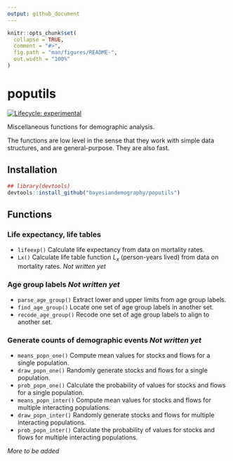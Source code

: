 ```yaml
---
output: github_document
---
```


<!-- README.md is generated from README.Rmd. Please edit that file -->

```r
knitr::opts_chunk$set(
  collapse = TRUE,
  comment = "#>",
  fig.path = "man/figures/README-",
  out.width = "100%"
)
```

# poputils

<!-- badges: start -->
[![Lifecycle: experimental](https://img.shields.io/badge/lifecycle-experimental-orange.svg)](https://lifecycle.r-lib.org/articles/stages.html#experimental)
<!-- badges: end -->

Miscellaneous functions for demographic analysis.

The functions are low level in the sense that they work with simple data structures, and are general-purpose. They are also fast.


## Installation

``` r
## library(devtools)
devtools::install_github("bayesiandemography/poputils")
```

## Functions

### Life expectancy, life tables

- `lifeexp()` Calculate life expectancy from data on mortality rates.
- `Lx()` Calculate life table function *L~x~* (person-years lived) from data on mortality rates. *Not written yet*

### Age group labels *Not written yet*

- `parse_age_group()` Extract lower and upper limits from age group labels.
- `find_age_group()` Locate one set of age group labels in another set.
- `recode_age_group()` Recode one set of age group labels to align to another set.

### Generate counts of demographic events *Not written yet*

- `means_popn_one()` Compute mean values for stocks and flows for a single population. 
- `draw_popn_one()` Randomly generate stocks and flows for a single population.
- `prob_popn_one()` Calculate the probability of values for stocks and flows for a single population.
- `means_popn_inter()` Compute mean values for stocks and flows for multiple interacting populations. 
- `draw_popn_inter()` Randomly generate stocks and flows for multiple interacting populations.
- `prob_popn_inter()` Calculate the probability of values for stocks and flows for multiple interacting populations.

*More to be added*

